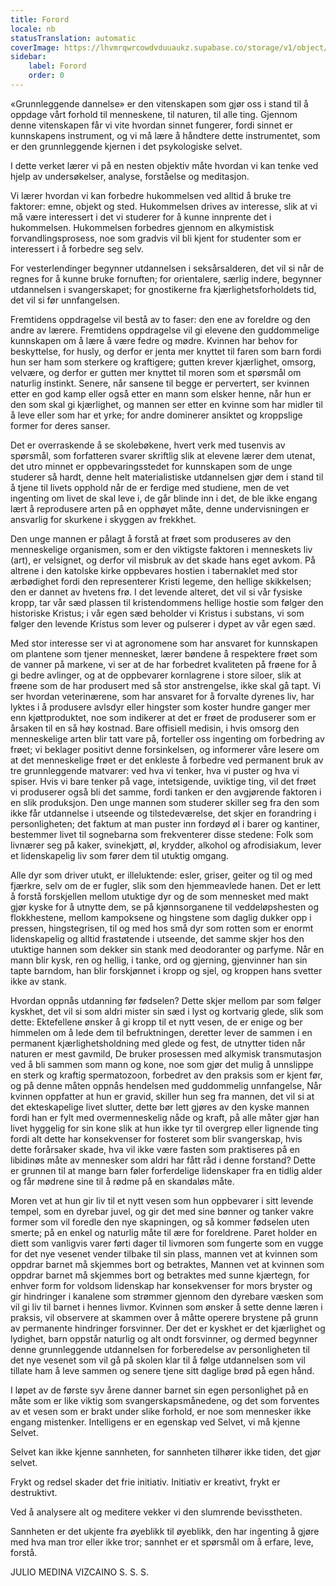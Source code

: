 ```yaml
---
title: Forord
locale: nb
statusTranslation: automatic
coverImage: https://lhvmrqwrcowdvduuaukz.supabase.co/storage/v1/object/public/strapi-uploads/small_cover-educacion-fundamental.webp-2d51a7828a2b1309555be27f7e2a61a0.webp
sidebar:
    label: Forord
    order: 0
---
```

«Grunnleggende dannelse» er den vitenskapen som gjør oss i stand til å oppdage vårt forhold til menneskene, til naturen, til alle ting. Gjennom denne vitenskapen får vi vite hvordan sinnet fungerer, fordi sinnet er kunnskapens instrument, og vi må lære å håndtere dette instrumentet, som er den grunnleggende kjernen i det psykologiske selvet.

I dette verket lærer vi på en nesten objektiv måte hvordan vi kan tenke ved hjelp av undersøkelser, analyse, forståelse og meditasjon.

Vi lærer hvordan vi kan forbedre hukommelsen ved alltid å bruke tre faktorer: emne, objekt og sted. Hukommelsen drives av interesse, slik at vi må være interessert i det vi studerer for å kunne innprente det i hukommelsen. Hukommelsen forbedres gjennom en alkymistisk forvandlingsprosess, noe som gradvis vil bli kjent for studenter som er interessert i å forbedre seg selv.

For vesterlendinger begynner utdannelsen i seksårsalderen, det vil si når de regnes for å kunne bruke fornuften; for orientalere, særlig indere, begynner utdannelsen i svangerskapet; for gnostikerne fra kjærlighetsforholdets tid, det vil si før unnfangelsen.

Fremtidens oppdragelse vil bestå av to faser: den ene av foreldre og den andre av lærere. Fremtidens oppdragelse vil gi elevene den guddommelige kunnskapen om å lære å være fedre og mødre. Kvinnen har behov for beskyttelse, for husly, og derfor er jenta mer knyttet til faren som barn fordi hun ser ham som sterkere og kraftigere; gutten krever kjærlighet, omsorg, velvære, og derfor er gutten mer knyttet til moren som et spørsmål om naturlig instinkt. Senere, når sansene til begge er pervertert, ser kvinnen etter en god kamp eller også etter en mann som elsker henne, når hun er den som skal gi kjærlighet, og mannen ser etter en kvinne som har midler til å leve eller som har et yrke; for andre dominerer ansiktet og kroppslige former for deres sanser.

Det er overraskende å se skolebøkene, hvert verk med tusenvis av spørsmål, som forfatteren svarer skriftlig slik at elevene lærer dem utenat, det utro minnet er oppbevaringsstedet for kunnskapen som de unge studerer så hardt, denne helt materialistiske utdannelsen gjør dem i stand til å tjene til livets opphold når de er ferdige med studiene, men de vet ingenting om livet de skal leve i, de går blinde inn i det, de ble ikke engang lært å reprodusere arten på en opphøyet måte, denne undervisningen er ansvarlig for skurkene i skyggen av frekkhet.

Den unge mannen er pålagt å forstå at frøet som produseres av den menneskelige organismen, som er den viktigste faktoren i menneskets liv (art), er velsignet, og derfor vil misbruk av det skade hans eget avkom. På altrene i den katolske kirke oppbevares hostien i tabernaklet med stor ærbødighet fordi den representerer Kristi legeme, den hellige skikkelsen; den er dannet av hvetens frø. I det levende alteret, det vil si vår fysiske kropp, tar vår sæd plassen til kristendommens hellige hostie som følger den historiske Kristus; i vår egen sæd beholder vi Kristus i substans, vi som følger den levende Kristus som lever og pulserer i dypet av vår egen sæd.

Med stor interesse ser vi at agronomene som har ansvaret for kunnskapen om plantene som tjener mennesket, lærer bøndene å respektere frøet som de vanner på markene, vi ser at de har forbedret kvaliteten på frøene for å gi bedre avlinger, og at de oppbevarer kornlagrene i store siloer, slik at frøene som de har produsert med så stor anstrengelse, ikke skal gå tapt. Vi ser hvordan veterinærene, som har ansvaret for å forvalte dyrenes liv, har lyktes i å produsere avlsdyr eller hingster som koster hundre ganger mer enn kjøttproduktet, noe som indikerer at det er frøet de produserer som er årsaken til en så høy kostnad. Bare offisiell medisin, i hvis omsorg den menneskelige arten blir tatt vare på, forteller oss ingenting om forbedring av frøet; vi beklager positivt denne forsinkelsen, og informerer våre lesere om at det menneskelige frøet er det enkleste å forbedre ved permanent bruk av tre grunnleggende matvarer: ved hva vi tenker, hva vi puster og hva vi spiser. Hvis vi bare tenker på vage, intetsigende, uviktige ting, vil det frøet vi produserer også bli det samme, fordi tanken er den avgjørende faktoren i en slik produksjon. Den unge mannen som studerer skiller seg fra den som ikke får utdannelse i utseende og tilstedeværelse, det skjer en forandring i personligheten; det faktum at man puster inn fordøyd øl i barer og kantiner, bestemmer livet til sognebarna som frekventerer disse stedene: Folk som livnærer seg på kaker, svinekjøtt, øl, krydder, alkohol og afrodisiakum, lever et lidenskapelig liv som fører dem til utuktig omgang.

Alle dyr som driver utukt, er illeluktende: esler, griser, geiter og til og med fjærkre, selv om de er fugler, slik som den hjemmeavlede hanen. Det er lett å forstå forskjellen mellom utuktige dyr og de som mennesket med makt gjør kyske for å utnytte dem, se på kjønnsorganene til veddeløpshesten og flokkhestene, mellom kampoksene og hingstene som daglig dukker opp i pressen, hingstegrisen, til og med hos små dyr som rotten som er enormt lidenskapelig og alltid frastøtende i utseende, det samme skjer hos den utuktige hannen som dekker sin stank med deodoranter og parfyme. Når en mann blir kysk, ren og hellig, i tanke, ord og gjerning, gjenvinner han sin tapte barndom, han blir forskjønnet i kropp og sjel, og kroppen hans svetter ikke av stank.

Hvordan oppnås utdanning før fødselen? Dette skjer mellom par som følger kyskhet, det vil si som aldri mister sin sæd i lyst og kortvarig glede, slik som dette: Ektefellene ønsker å gi kropp til et nytt vesen, de er enige og ber himmelen om å lede dem til befruktningen, deretter lever de sammen i en permanent kjærlighetsholdning med glede og fest, de utnytter tiden når naturen er mest gavmild, De bruker prosessen med alkymisk transmutasjon ved å bli sammen som mann og kone, noe som gjør det mulig å unnslippe en sterk og kraftig spermatozoon, forbedret av den praksis som er kjent før, og på denne måten oppnås hendelsen med guddommelig unnfangelse, Når kvinnen oppfatter at hun er gravid, skiller hun seg fra mannen, det vil si at det ekteskapelige livet slutter, dette bør lett gjøres av den kyske mannen fordi han er fylt med overmenneskelig nåde og kraft, på alle måter gjør han livet hyggelig for sin kone slik at hun ikke tyr til overgrep eller lignende ting fordi alt dette har konsekvenser for fosteret som blir svangerskap, hvis dette forårsaker skade, hva vil ikke være fasten som praktiseres på en libidinøs måte av mennesker som aldri har fått råd i denne forstand? Dette er grunnen til at mange barn føler forferdelige lidenskaper fra en tidlig alder og får mødrene sine til å rødme på en skandaløs måte.

Moren vet at hun gir liv til et nytt vesen som hun oppbevarer i sitt levende tempel, som en dyrebar juvel, og gir det med sine bønner og tanker vakre former som vil foredle den nye skapningen, og så kommer fødselen uten smerte; på en enkel og naturlig måte til ære for foreldrene. Paret holder en diett som vanligvis varer førti dager til livmoren som fungerte som en vugge for det nye vesenet vender tilbake til sin plass, mannen vet at kvinnen som oppdrar barnet må skjemmes bort og betraktes, Mannen vet at kvinnen som oppdrar barnet må skjemmes bort og betraktes med sunne kjærtegn, for enhver form for voldsom lidenskap har konsekvenser for mors bryster og gir hindringer i kanalene som strømmer gjennom den dyrebare væsken som vil gi liv til barnet i hennes livmor. Kvinnen som ønsker å sette denne læren i praksis, vil observere at skammen over å måtte operere brystene på grunn av permanente hindringer forsvinner. Der det er kyskhet er det kjærlighet og lydighet, barn oppstår naturlig og alt ondt forsvinner, og dermed begynner denne grunnleggende utdannelsen for forberedelse av personligheten til det nye vesenet som vil gå på skolen klar til å følge utdannelsen som vil tillate ham å leve sammen og senere tjene sitt daglige brød på egen hånd.

I løpet av de første syv årene danner barnet sin egen personlighet på en måte som er like viktig som svangerskapsmånedene, og det som forventes av et vesen som er brakt under slike forhold, er noe som mennesker ikke engang mistenker. Intelligens er en egenskap ved Selvet, vi må kjenne Selvet.

Selvet kan ikke kjenne sannheten, for sannheten tilhører ikke tiden, det gjør selvet.

Frykt og redsel skader det frie initiativ. Initiativ er kreativt, frykt er destruktivt.

Ved å analysere alt og meditere vekker vi den slumrende bevisstheten.

Sannheten er det ukjente fra øyeblikk til øyeblikk, den har ingenting å gjøre med hva man tror eller ikke tror; sannhet er et spørsmål om å erfare, leve, forstå.

JULIO MEDINA VIZCAINO
S. S. S.
